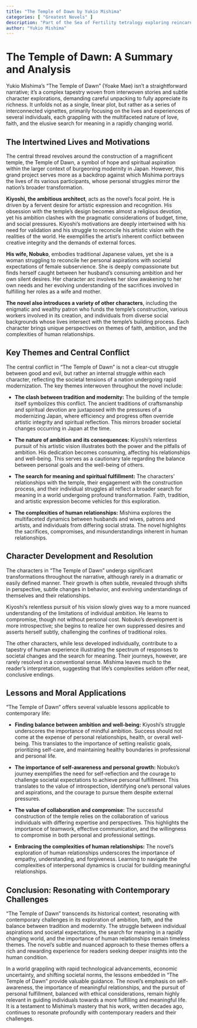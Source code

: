 ```yaml
---
title: "The Temple of Dawn by Yukio Mishima"
categories: [ "Greatest Novels" ]
description: "Part of the Sea of Fertility tetralogy exploring reincarnation."
author: "Yukio Mishima"
---
```

# The Temple of Dawn: A Summary and Analysis

Yukio Mishima's "The Temple of Dawn" (Yoake Mae) isn't a straightforward narrative; it's a complex tapestry woven from interwoven stories and subtle character explorations, demanding careful unpacking to fully appreciate its richness.  It unfolds not as a single, linear plot, but rather as a series of interconnected vignettes, primarily focusing on the lives and experiences of several individuals, each grappling with the multifaceted nature of love, faith, and the elusive search for meaning in a rapidly changing world.

## The Intertwined Lives and Motivations

The central thread revolves around the construction of a magnificent temple, the Temple of Dawn, a symbol of hope and spiritual aspiration within the larger context of burgeoning modernity in Japan.  However, this grand project serves more as a backdrop against which Mishima portrays the lives of its various participants, whose personal struggles mirror the nation's broader transformation.

**Kiyoshi, the ambitious architect**, acts as the novel's focal point. He is driven by a fervent desire for artistic expression and recognition. His obsession with the temple's design becomes almost a religious devotion, yet his ambition clashes with the pragmatic considerations of budget, time, and social pressures.  Kiyoshi's motivations are deeply intertwined with his need for validation and his struggle to reconcile his artistic vision with the realities of the world.  He exemplifies the artist's inherent conflict between creative integrity and the demands of external forces.

**His wife, Nobuko**, embodies traditional Japanese values, yet she is a woman struggling to reconcile her personal aspirations with societal expectations of female subservience. She is deeply compassionate but finds herself caught between her husband's consuming ambition and her own silent desires. Her character arc involves her slow awakening to her own needs and her evolving understanding of the sacrifices involved in fulfilling her roles as a wife and mother.

**The novel also introduces a variety of other characters**, including the enigmatic and wealthy patron who funds the temple's construction, various workers involved in its creation, and individuals from diverse social backgrounds whose lives intersect with the temple's building process. Each character brings unique perspectives on themes of faith, ambition, and the complexities of human relationships.

## Key Themes and Central Conflict

The central conflict in "The Temple of Dawn" is not a clear-cut struggle between good and evil, but rather an internal struggle within each character, reflecting the societal tensions of a nation undergoing rapid modernization.  The key themes interwoven throughout the novel include:

* **The clash between tradition and modernity:** The building of the temple itself symbolizes this conflict.  The ancient traditions of craftsmanship and spiritual devotion are juxtaposed with the pressures of a modernizing Japan, where efficiency and progress often override artistic integrity and spiritual reflection. This mirrors broader societal changes occurring in Japan at the time.

* **The nature of ambition and its consequences:**  Kiyoshi's relentless pursuit of his artistic vision illustrates both the power and the pitfalls of ambition. His dedication becomes consuming, affecting his relationships and well-being. This serves as a cautionary tale regarding the balance between personal goals and the well-being of others.

* **The search for meaning and spiritual fulfillment:**  The characters' relationships with the temple, their engagement with the construction process, and their individual struggles all reflect a broader search for meaning in a world undergoing profound transformation.  Faith, tradition, and artistic expression become vehicles for this exploration.

* **The complexities of human relationships:** Mishima explores the multifaceted dynamics between husbands and wives, patrons and artists, and individuals from differing social strata. The novel highlights the sacrifices, compromises, and misunderstandings inherent in human relationships.

## Character Development and Resolution

The characters in "The Temple of Dawn" undergo significant transformations throughout the narrative, although rarely in a dramatic or easily defined manner.  Their growth is often subtle, revealed through shifts in perspective, subtle changes in behavior, and evolving understandings of themselves and their relationships.

Kiyoshi's relentless pursuit of his vision slowly gives way to a more nuanced understanding of the limitations of individual ambition. He learns to compromise, though not without personal cost.  Nobuko’s development is more introspective; she begins to realize her own suppressed desires and asserts herself subtly, challenging the confines of traditional roles.

The other characters, while less developed individually, contribute to a tapestry of human experience illustrating the spectrum of responses to societal changes and the search for meaning. Their journeys, however, are rarely resolved in a conventional sense. Mishima leaves much to the reader's interpretation, suggesting that life's complexities seldom offer neat, conclusive endings.

## Lessons and Moral Applications

"The Temple of Dawn" offers several valuable lessons applicable to contemporary life:

* **Finding balance between ambition and well-being:**  Kiyoshi's struggle underscores the importance of mindful ambition.  Success should not come at the expense of personal relationships, health, or overall well-being.  This translates to the importance of setting realistic goals, prioritizing self-care, and maintaining healthy boundaries in professional and personal life.

* **The importance of self-awareness and personal growth:** Nobuko's journey exemplifies the need for self-reflection and the courage to challenge societal expectations to achieve personal fulfillment. This translates to the value of introspection, identifying one's personal values and aspirations, and the courage to pursue them despite external pressures.

* **The value of collaboration and compromise:** The successful construction of the temple relies on the collaboration of various individuals with differing expertise and perspectives. This highlights the importance of teamwork, effective communication, and the willingness to compromise in both personal and professional settings.

* **Embracing the complexities of human relationships:** The novel's exploration of human relationships underscores the importance of empathy, understanding, and forgiveness.  Learning to navigate the complexities of interpersonal dynamics is crucial for building meaningful relationships.

## Conclusion: Resonating with Contemporary Challenges

"The Temple of Dawn" transcends its historical context, resonating with contemporary challenges in its exploration of ambition, faith, and the balance between tradition and modernity.  The struggle between individual aspirations and societal expectations, the search for meaning in a rapidly changing world, and the importance of human relationships remain timeless themes.  The novel's subtle and nuanced approach to these themes offers a rich and rewarding experience for readers seeking deeper insights into the human condition.

In a world grappling with rapid technological advancements, economic uncertainty, and shifting societal norms, the lessons embedded in "The Temple of Dawn" provide valuable guidance.  The novel's emphasis on self-awareness, the importance of meaningful relationships, and the pursuit of personal fulfillment, balanced with ethical considerations, remain highly relevant in guiding individuals towards a more fulfilling and meaningful life.  It is a testament to Mishima's mastery that his work, written decades ago, continues to resonate profoundly with contemporary readers and their challenges.

